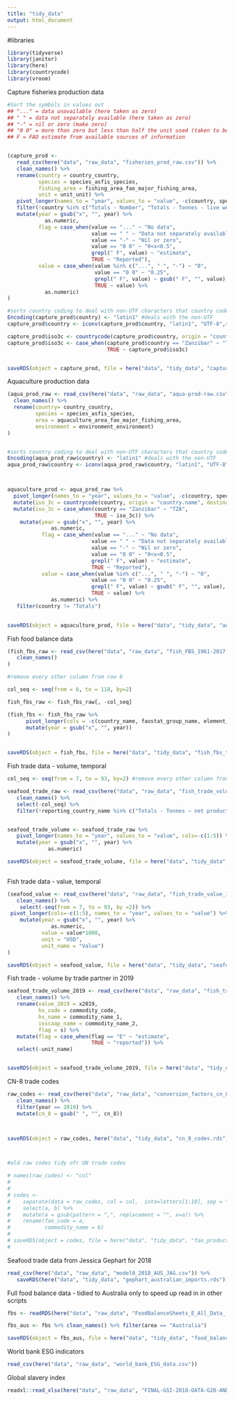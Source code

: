 ```yaml
---
title: "tidy_data"
output: html_document
---
```


#libraries
```r

library(tidyverse)
library(janitor)
library(here)
library(countrycode)
library(vroom)


```

Capture fisheries production data
```r
#Sort the symbols in values out
## "..." = data unavailable (here taken as zero)
## " " = data not separately available (here taken as zero)
## "-" = nil or zero (make zero)
## "0 0" = more than zero but less than half the unit used (taken to be 0.25)
## F = FAO estimate from available sources of information


(capture_prod <- 
   read_csv(here("data", "raw_data", "fisheries_prod_raw.csv")) %>% 
   clean_names() %>% 
   rename(country = country_country,
          species = species_asfis_species,
          fishing_area = fishing_area_fao_major_fishing_area,
          unit = unit_unit) %>% 
   pivot_longer(names_to = "year", values_to = "value", -c(country, species, fishing_area, unit)) %>% 
   filter(!country %in% c("Totals - Number", "Totals - Tonnes - live weight")) %>% 
   mutate(year = gsub("x", "", year) %>% 
            as.numeric,
          flag = case_when(value == "..." ~ "No data",
                           value == " " ~ "Data not separately available",
                           value == "-" ~ "Nil or zero",
                           value == "0 0" ~ "0<x<0.5",
                           grepl(" F", value) ~ "estimate",
                           TRUE ~ "Reported"), 
          value = case_when(value %in% c("...", " ", "-") ~ "0",
                            value == "0 0" ~ "0.25",
                            grepl(" F", value) ~ gsub(" F", "", value),
                            TRUE ~ value) %>% 
            as.numeric)
)

#sorts country coding to deal with non-UTF characters that country code depends on
Encoding(capture_prod$country) <- "latin1" #deals with the non-UTF
capture_prod$country <- iconv(capture_prod$country, "latin1", "UTF-8",sub='')

capture_prod$iso3c <- countrycode(capture_prod$country, origin = "country.name", destination = "iso3c", warn=TRUE)
capture_prod$iso3c <- case_when(capture_prod$country == "Zanzibar" ~ "TZA",
                                TRUE ~ capture_prod$iso3c)


saveRDS(object = capture_prod, file = here("data", "tidy_data", "capture_production_tidy.rds"))


```


Aquaculture production data
```r

(aqua_prod_raw <- read_csv(here("data", "raw_data", "aqua-prod-raw.csv")) %>% 
  clean_names() %>% 
  rename(country= country_country,
         species = species_asfis_species,
         area = aquaculture_area_fao_major_fishing_area,
         environment = environment_environment)
)


#sorts country coding to deal with non-UTF characters that country code depends on
Encoding(aqua_prod_raw$country) <- "latin1" #deals with the non-UTF
aqua_prod_raw$country <- iconv(aqua_prod_raw$country, "latin1", "UTF-8",sub='')



aquaculture_prod <- aqua_prod_raw %>% 
  pivot_longer(names_to = "year", values_to = "value", -c(country, species, area, environment, unit)) %>% 
  mutate(iso_3c = countrycode(country, origin = "country.name", destination = "iso3c", warn = TRUE)) %>%
  mutate(iso_3c = case_when(country == "Zanzibar" ~ "TZA",
                            TRUE ~ iso_3c)) %>% 
    mutate(year = gsub("x", "", year) %>% 
              as.numeric,
           flag = case_when(value == "..." ~ "No data",
                           value == " " ~ "Data not separately available",
                           value == "-" ~ "Nil or zero",
                           value == "0 0" ~ "0<x<0.5",
                           grepl(" F", value) ~ "estimate",
                           TRUE ~ "Reported"),
           value = case_when(value %in% c("...", " ", "-") ~ "0",
                           value == "0 0" ~ "0.25",
                           grepl(" F", value) ~ gsub(" F", "", value),
                           TRUE ~ value) %>% 
              as.numeric) %>% 
   filter(country != "Totals")

  
saveRDS(object = aquaculture_prod, file = here("data", "tidy_data", "aquaculture_production_tidy.rds"))

```


Fish food balance data
```r

(fish_fbs_raw <- read_csv(here("data", "raw_data", "fish_FBS_1961-2017.csv")) %>% 
   clean_names()
)

#remove every other column from row 6

col_seq <- seq(from = 6, to = 118, by=2)

fish_fbs_raw <- fish_fbs_raw[, -col_seq]

(fish_fbs <- fish_fbs_raw %>% 
      pivot_longer(cols = -c(country_name, faostat_group_name, element_name, unit_name), names_to = "year", values_to = "value") %>%
      mutate(year = gsub("x", "", year))
)


saveRDS(object = fish_fbs, file = here("data", "tidy_data", "fish_fbs_tidy.rds"))

```


Fish trade data - volume, temporal
```r

col_seq <- seq(from = 7, to = 93, by=2) #remove every other column from the 7th

seafood_trade_raw <- read_csv(here("data", "raw_data", "fish_trade_volume_1976-2019.csv")) %>% 
   clean_names() %>% 
   select(-col_seq) %>% 
   filter(!reporting_country_name %in% c("Totals - Tonnes – net product weight", "FAO. 2021. Fishery and Aquaculture Statistics. Global Fish Trade - All partners aggregated 1976-2019 (FishstatJ). In: FAO Fisheries and Aquaculture Division [online]. Rome. Updated 2021. www.fao.org/fishery/statistics/software/fishstatj/en"))


seafood_trade_volume <- seafood_trade_raw %>% 
   pivot_longer(names_to = "year", values_to = "value", cols=-c(1:5)) %>% 
   mutate(year = gsub("x", "", year) %>% 
             as.numeric)

saveRDS(object = seafood_trade_volume, file = here("data", "tidy_data", "seafood_trade_volume_product_weight_1976-2019.rds"))
   


```


Fish trade data - value, temporal
```r

(seafood_value <- read_csv(here("data", "raw_data", "fish_trade_value_1976-2019.csv")) %>% 
   clean_names() %>% 
    select(-seq(from = 7, to = 93, by =2)) %>% 
 pivot_longer(cols=-c(1:5), names_to = "year", values_to = "value") %>% 
    mutate(year = gsub("x", "", year) %>% 
              as.numeric,
           value = value*1000,
           unit = "USD",
           unit_name = "Value")
)

saveRDS(object = seafood_value, file = here("data", "tidy_data", "seafood_trade_value_product_weight_1976-2019.rds"))

```



Fish trade - volume by trade partner in 2019
```r

seafood_trade_volume_2019 <- read_csv(here("data", "raw_data", "fish_trade_volume_by_partner_2019.csv")) %>% 
   clean_names() %>% 
   rename(value_2019 = x2019,
          hs_code = commodity_code,
          hs_name = commodity_name_1,
          isscaap_name = commodity_name_2,
          flag = s) %>% 
   mutate(flag = case_when(flag == "E" ~ "estimate",
                           TRUE ~ "reported")) %>% 
   select(-unit_name)


saveRDS(object = seafood_trade_volume_2019, file = here("data", "tidy_data", "seafood_trade_volume_product_weight_by_partner_2019.rds"))

```

CN-8 trade codes

```r

raw_codes <- read_csv(here("data", "raw_data", "conversion_factors_cn_8_2001_to_2021.csv")) %>% 
   clean_names() %>% 
   filter(year == 2019) %>% 
   mutate(cn_8 = gsub(" ", "", cn_8))



saveRDS(object = raw_codes, here("data", "tidy_data", "cn_8_codes.rds"))



#old raw codes tidy ofr UN trade codes

# names(raw_codes) <- "col"
# 
# 
# codes <- 
#    separate(data = raw_codes, col = col,  into=letters[1:10], sep = "\"") %>% 
#    select(a, b) %>% 
#    mutate(a = gsub(pattern = ",", replacement = "", x=a)) %>% 
#    rename(fao_code = a,
#           commodity_name = b)
# 
# saveRDS(object = codes, file = here("data", "tidy_data", "fao_product_codes.rds"))
# 

```



Seafood trade data from Jessica Gephart for 2018
```r

read_csv(here("data", "raw_data", "model0_2018_AUS_JAG.csv")) %>% 
   saveRDS(here("data", "tidy_data", "gephart_australian_imports.rds"))


```

Full food balance data - tidied to Australia only to speed up read in in other scripts
```r

fbs <- readRDS(here("data", "raw_data", "FoodBalanceSheets_E_All_Data_(Normalized).rds"))

fbs_aus <- fbs %>% clean_names() %>% filter(area == "Australia")

saveRDS(object = fbs_aus, file = here("data", "tidy_data", "food_balance_aus_1961-2013.rds"))

```


World bank ESG indicators
```r

read_csv(here("data", "raw_data", "world_bank_ESG_data.csv"))

```



Global slavery index
```r

readxl::read_xlsx(here("data", "raw_data", "FINAL-GSI-2018-DATA-G20-AND-FISHING-1565930304.xlsx"))

```


